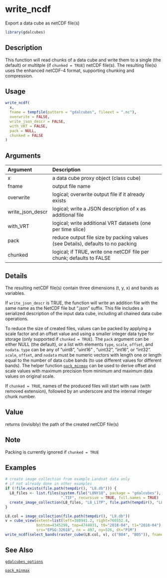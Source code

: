 # write_ncdf

Export a data cube as netCDF file(s)



```r
library(gdalcubes)
```

## Description

This function will read chunks of a data cube and write them to a single (the default) or multitple (if `chunked = TRUE`) netCDF file(s). The resulting
file(s) uses the enhanced netCDF-4 format, supporting chunking and compression.


## Usage


```r
write_ncdf(
  x,
  fname = tempfile(pattern = "gdalcubes", fileext = ".nc"),
  overwrite = FALSE,
  write_json_descr = FALSE,
  with_VRT = FALSE,
  pack = NULL,
  chunked = FALSE
)

```


## Arguments

| Argument    | Description                       |
|:------------|:----------------------------------|
| x | a data cube proxy object (class cube) |
| fname | output file name |
| overwrite | logical; overwrite output file if it already exists |
| write_json_descr | logical; write a JSON description of x as additional file |
| with_VRT | logical; write additional VRT datasets (one per time slice) |
| pack | reduce output file size by packing values (see Details), defaults to no packing |
| chunked | logical; if TRUE, write one netCDF file per chunk; defaults to FALSE |


## Details

The resulting netCDF file(s) contain three dimensions (t, y, x) and bands as variables.

If `write_json_descr` is TRUE, the function will write an addition file with the same name as the NetCDF file but 
".json" suffix. This file includes a serialized description of the input data cube, including all chained data cube operations.

To reduce the size of created files, values can be packed by applying a scale factor and an offset value and using a smaller
integer data type for storage (only supported if `chunked = TRUE`). The `pack` argument can be either NULL (the default), or a list with elements `type`, `scale`, `offset`, 
and `nodata`. `type` can be any of "uint8", "uint16" , "uint32", "int16", or "int32". `scale`, `offset`, and 
`nodata` must be numeric vectors with length one or length equal to the number of data cube bands (to use different values for different bands). 
The helper function  [`pack_minmax`](pack_minmax.Rmd) can be used to derive offset and scale values with maximum precision from minimum and maximum data values on
original scale.

If `chunked = TRUE`, names of the produced files will start with `name` (with removed extension), followed by an underscore and the internal integer chunk number.


## Value

returns (invisibly) the path of the created netCDF file(s)


## Note

Packing is currently ignored if `chunked = TRUE`


## Examples


```r
# create image collection from example Landsat data only 
# if not already done in other examples
if (!file.exists(file.path(tempdir(), "L8.db"))) {
  L8_files <- list.files(system.file("L8NY18", package = "gdalcubes"),
                         ".TIF", recursive = TRUE, full.names = TRUE)
  create_image_collection(L8_files, "L8_L1TP", file.path(tempdir(), "L8.db"), quiet = TRUE) 
}

L8.col = image_collection(file.path(tempdir(), "L8.db"))
v = cube_view(extent=list(left=388941.2, right=766552.4, 
              bottom=4345299, top=4744931, t0="2018-04", t1="2018-04"),
              srs="EPSG:32618", nx = 497, ny=526, dt="P1M")
write_ncdf(select_bands(raster_cube(L8.col, v), c("B04", "B05")), fname=tempfile(fileext = ".nc"))
```


## See Also

[`gdalcubes_options`](gdalcubes_options.Rmd)

[`pack_minmax`](pack_minmax.Rmd)


